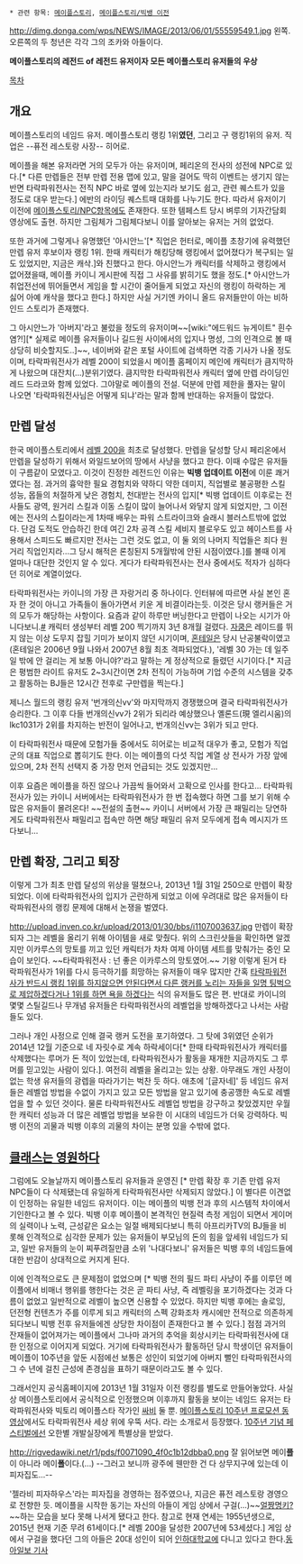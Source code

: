  * 관련 항목: [[메이플스토리]], [[메이플스토리/빅뱅 이전]]

http://dimg.donga.com/wps/NEWS/IMAGE/2013/06/01/55559549.1.jpg
왼쪽. 오른쪽의 두 청년은 각각 그의 조카와 아들이다.

'''메이플스토리의 레전드 of 레전드 유저이자 모든 메이플스토리 유저들의 우상'''

[[목차]]

== 개요 ==
메이플스토리의 네임드 유저. 메이플스토리 랭킹 1위'''였던''', 그리고 구 랭킹1위의 유저. 직업은 --퓨전 레스토랑 사장--  히어로.

메이플을 해본 유저라면 거의 모두가 아는 유저이며, 페리온의 전사의 성전에 NPC로 있다.[* 다른 만렙들은 전부 만렙 전용 맵에 있고, 말을 걸어도 딱히 이벤트는 생기지 않는 반면 타락파워전사는 전직 NPC 바로 옆에 있는지라 보기도 쉽고, 관련 퀘스트가 있을 정도로 대우 받는다.] 에반의 라이딩 퀘스트때 대화를 나누기도 한다. 따라서 유저이기 이전에 [[메이플스토리/NPC]]항목에도 존재한다. 또한 템페스트 당시 벼루의 기자간담회 영상에도 출현. 하지만 그림체가 그림체다보니 이를 알아보는 유저는 거의 없었다.

또한 과거에 그렇게나 유명했던 '아시안느'[* 직업은 헌터로, 메이플 초창기에 유력했던 만렙 유저 후보이자 랭킹 1위.  한때 캐릭터가 해킹당해 랭킹에서 없어졌다가 복구되는 일도 있었지만, 지금은 캐삭.]와 친했다고 한다. 아시안느가 캐릭터를 삭제하고 랭킹에서 없어졌을때, 메이플 카이니 게시판에 직접 그 사유를 밝히기도 했을 정도.[* 아시안느가 취업전선에 뛰어들면서 게임을 할 시간이 줄어들게 되었고 자신의 랭킹이 하락하는 게 싫어 아예 캐삭을 했다고 한다.] 하지만 사실 거기엔 카이니 올드 유저들만이 아는 비하인드 스토리가 존재했다.

그 아시안느가 '아버지'라고 불렀을 정도의 유저이며~~[wiki:"에드워드 뉴게이트" 흰수염?!][* 실제로 메이플 유저들이나 길드원 사이에서의 입지나 명성, 그의 인격으로 볼 때 상당히 비슷할지도..]~~, 네이버와 같은 포털 사이트에 검색하면 각종 기사가 나올 정도이며, 타락파워전사가 레벨 200이 되었을시 메이플 홈페이지 메인에 캐릭터가 큼지막하게 나왔으며 대잔치(...)분위기였다. 큼지막한 타락파워전사 캐릭터 옆에 만렙 라이딩인 레드 드라코와 함께 있었다. 그야말로 메이플의 전설. 덕분에 만렙 제한을 풀자는 말이 나오면 '타락파워전사님은 어떻게 되냐'라는 말과 함께 반대하는 유저들이 많았다.

== 만렙 달성 ==
한국 메이플스토리에서 [[만렙|레벨 200]]을 최초로 달성했다. 만렙을 달성할 당시 페리온에서 만렙을 달성하기 위해서 와일드보어의 땅에서 사냥을 했다고 한다. 이때 수많은 유저들이 구름같이 모였다고. 이것이 진정한 레전드인 이유는 '''빅뱅 업데이트 이전'''에 이룬 쾌거였다는 점. 과거의 흉악한 필요 경험치와 약하디 약한 데미지, 직업별로 불공평한 스킬 성능, 몹들의 처절하게 낮은 경험치, 천대받는 전사의 입지[* 빅뱅 업데이트 이후로는 전사들도 광역, 원거리 스킬과 이동 스킬이 많이 늘어나서 와닿지 않게 되었지만, 그 이전에는 전사의 스킬이라는게 1차때 배우는 파워 스트라이크와 슬래시 블러스트밖에 없었다. 단검 도적도 안습하긴 한데 여긴 2차 공격 스킬 세비지 블로우도 있고 헤이스트를 사용해서 스피드도 빠르지만 전사는 그런 것도 없고, 이 둘 외의 나머지 직업들은 죄다 원거리 직업인지라...그 당시 해적은 론칭된지 5개월밖에 안된 시점이였다.]를 볼때 이게 얼마나 대단한 것인지 알 수 있다. 게다가 타락파워전사는 전사 중에서도 적자가 심하다던 히어로 계열이었다.

타락파워전사는 카이니의 가장 큰 자랑거리 중 하나이다. 인터뷰에 따르면 사실 본인 혼자 한 것이 아니고 가족들이 돌아가면서 키운 게 비결이라는듯. 이것은 당시 랭커들은 거의 모두가 해당하는 사항이다. 요즘과 같이 하루만 버닝한다고 만렙이 나오는 시기가 아니다보니.[http://article.joinsmsn.com/news/article/article.asp?ctg=15&Total_ID=3017309 #] 캐릭터 생성부터 레벨 200 찍기까지 3년 8개월 걸렸다. [[자쿰]]은 레이드를 뛰지 않는 이상 도무지 잡힐 기미가 보이지 않던 시기이며, [[혼테일]]은 당시 난공불락이였고(혼테일은 2006년 9월 나와서 2007년 8월 최초 격파되었다.), '레벨 30 가는 데 일주일 밖에 안 걸리는 게 보통 아니야?'라고 말하는 게 정상적으로 들렸던 시기이다.[* 지금은 평범한 라이트 유저도 2~3시간이면 2차 전직이 가능하며 기업 수준의 시스템을 갖추고 활동하는 BJ들은 12시간 전후로 구만렙을 찍는다.]

제니스 월드의 랭킹 유저 '번개의신vv'와 마지막까지 경쟁했으며 결국 타락파워전사가 승리한다. 그 이후 다들 번개의신vv가 2위가 되리라 예상했으나 옐론드(現 엘리시움)의 lkc1031가 2위를 차지하는 반전이 일어나고, 번개의신vv는 3위가 되고 만다.

이 타락파워전사 때문에 모험가들 중에서도 히어로는 비교적 대우가 좋고, 모험가 직업군의 대표 직업으로 뽑히기도 한다. 이는 메이플의 다섯 직업 계열 상 전사가 가장 앞에 있으며, 2차 전직 선택지 중 가장 먼저 언급되는 것도 있겠지만...

이후 요즘은 메이플을 하진 않으나 가끔씩 들어와서 고확으로 인사를 한다고... 타락파워전사가 있는 카이니 서버에서는 타락파워전사가 한 번 접속했다 하면 그를 보기 위해 수많은 유저들이 몰려온다! ~~전설의 출현~~ 카이니 서버에서 가장 큰 패밀리는 당연하게도 타락파워전사 패밀리고 접속만 하면 해당 패밀리 유저 모두에게 접속 메시지가 뜨다보니...

== 만렙 확장, 그리고 퇴장 ==
이렇게 그가 최초 만렙 달성의 위상을 떨쳤으나, 2013년 1월 31일 250으로 만렙이 확장되었다. 이에 타락파워전사의 입지가 곤란하게 되었고 이에 우려대로 많은 유저들이 타락파워전사의 랭킹 문제에 대해서 논쟁을 벌였다.

http://upload.inven.co.kr/upload/2013/01/30/bbs/i1107003637.jpg
만렙이 확장되자 그는 레벨을 올리기 위해 아이템을 새로 맞췄다. 위의 스크린샷들을 확인하면 알겠지만 이카루스의 망토를 끼고 있던 캐릭터가 차차 여제 아이템 세트를 맞춰가는 중인 모습이 보인다. ~~타락파워전사 : 넌 좋은 이카루스의 망토였어.~~ 기왕 이렇게 된거 타락파워전사가 1위를 다시 등극하기를 희망하는 유저들이 매우 많지만 간혹 [[빠가 까를 만든다|타락파워전사가 반드시 랭킹 1위를 하지않으면 안된다면서 다른 랭커를 노리는 자들을 일명 팅벅으로 제압하겠다거나 1위를 하면 욕을 하겠다]]는 식의 유저들도 많은 편. 반대로 카이니의 몇몇 스틸길드나 무개념 유저들은 타락파워전사의 레벨업을 방해하겠다고 나서는 사람들도 있다.

그러나 개인 사정으로 인해 결국 랭커 도전을 포기하였다. 그 탓에 3위였던 순위가 2014년 12월 기준으로 네 자릿수로 계속 하락세이다[* 한때 타락파워전사가 캐릭터를 삭제했다는 루머가 돈 적이 있었는데, 타락파워전사가 활동을 재개한 지금까지도 그 루머를 믿고있는 사람이 있다.]. 여전히 레벨을 올리고는 있는 상황. 아무래도 개인 사정이 없는 학생 유저들의 광렙을 따라가기는 벅찬 듯 하다. 애초에 '[글자네]' 등 네임드 유저들은 레벨업 방법을 수없이 가지고 있고 모든 방법을 알고 있기에 충공깽한 속도로 레벨업을 할 수 있던 것이다. 물론 타락파워전사도 레벨업 방법을 강구하고 찾았겠지만 우월한 캐릭터 성능과 더 많은 레벨업 방법을 보유한 이 시대의 네임드가 더욱 강력하다. 빅뱅 이전의 괴물과 빅뱅 이후의 괴물의 차이는 분명 있을 수밖에 없다. 

== [[클래스는 영원하다]] ==
그럼에도 오늘날까지 메이플스토리 유저들과 운영진 [* 만렙 확장 후 기존 만렙 유저 NPC들이 다 삭제됐는데 유일하게 타락파워전사만 삭제되지 않았다.] 이 별다른 이견없이 인정하는 유일한 네임드 유저이다. 이는 메이플의 빅뱅 전과 후의 시스템적 차이에서 기인한다고 볼 수 있다. 빅뱅 이후 메이플이 본격적인 현질력 측정 게임이 되면서 게이머의 실력이나 노력, 근성같은 요소는 일절 배제되다보니 특히 아프리카TV의 BJ들을 비롯해 인격적으로 심각한 문제가 있는 유저들이 부모님의 돈의 힘을 앞세워 네임드가 되고, 일반 유저들의 눈이 찌푸려질만큼 소위 '나대다보니' 유저들은 빅뱅 후의 네임드들에 대한 반감이 상대적으로 커지게 된다.

이에 인격적으로도 큰 문제점이 없었으며 [* 빅뱅 전의 필드 파티 사냥이 주를 이루던 메이플에서 비매너 행위를 행한다는 것은 곧 파티 사냥, 즉 레벨링을 포기하겠다는 것과 다름이 없었고 일반적으로 레벨이 높으면 신용할 수 있었다. 하지만 빅뱅 후에는 솔로잉, 던전형 컨텐츠가 주를 이루게 되고 캐릭터의 스펙 강화조차 캐시에만 전적으로 의존하게 되다보니 빅뱅 전후 유저들에겐 상당한 차이점이 존재한다고 볼 수 있다.] 점점 과거의 잔재들이 없어져가는 메이플에서 그나마 과거의 추억을 회상시키는 타락파워전사에 대한 인정으로 이어지게 되었다. 거기에 타락파워전사가 활동하던 당시 학생이던 유저들이 메이플이 10주년을 앞둔 시점에선 보통은 성인이 되었기에 아버지 뻘인 타락파워전사의 그 수 년에 걸친 근성에 존경심을 표하기 때문이라고도 볼 수 있다.

그래서인지 공식홈페이지에 2013년 1월 31일자 이전 랭킹를 별도로 만들어놓았다. 사실상 메이플스토리에서 공식적으로 인정했으며 이후까지 활동을 보이는 네임드 유저는 타락파워전사와 빅토리 메이플스타 작가인 [[싸비]] 둘 뿐. [http://youtu.be/Z_BZz_IcyBQ 메이플스토리 10주년 프로모션 동영상]에서도 타락파워전사 세상 위에 우뚝 서다. 라는 소개로서 등장했다. [[메이플스토리/10주년 코엑스 행사|10주년 기념 페스티벌]]에선 오한별 개발실장에게 특별상을 받았다.

http://rigvedawiki.net/r1/pds/f0071090_4f0c1b12dbba0.png
잘 읽어보면 메이'''플'''이 아니라 메이'''폴'''이다.(…) --그러고 보니까 광주에 웬만한 건 다 상무지구에 있는데 이 피자집도...--

'젤라비 피자하우스'라는 피자집을 경영하는 점주였으나, 지금은 퓨전 레스토랑 경영으로 전향한 듯. 메이플을 시작한 동기는 자신의 아들이 게임 상에서 구걸(...)~~[[메탈 갤러리#s-4.11|얼짱명키?]]~~하는 모습을 보다 못해 나서게 됐다고 한다. 참고로 현재 연세는 1955년생으로, 2015년 현재 기준 무려 61세이다.[* 레벨 200을 달성한 2007년에 53세셨다.] 게임 상에서 구걸을 했다던 그의 아들은 20대 성인이 되어 [[인하대학교]]에 다니고 있다고 한다.[http://news.donga.com/3/all/20130601/55559578/1 동아일보 기사]
